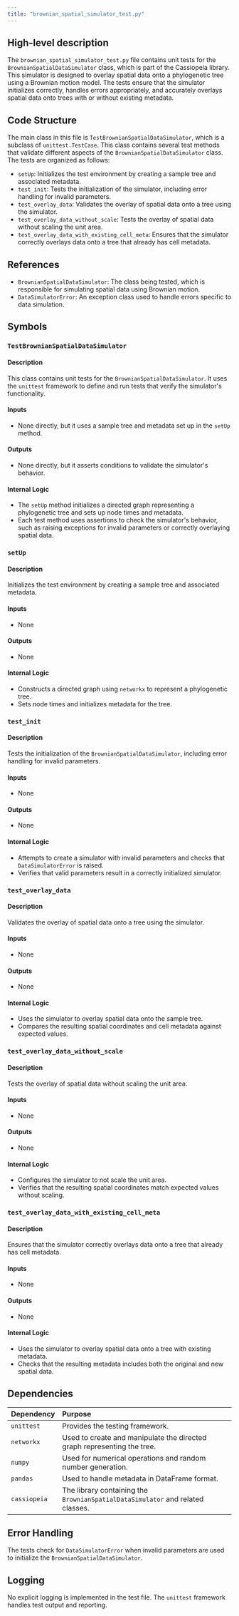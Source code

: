 ```yaml
---
title: "brownian_spatial_simulator_test.py"
---
```


## High-level description

The `brownian_spatial_simulator_test.py` file contains unit tests for the `BrownianSpatialDataSimulator` class, which is part of the Cassiopeia library. This simulator is designed to overlay spatial data onto a phylogenetic tree using a Brownian motion model. The tests ensure that the simulator initializes correctly, handles errors appropriately, and accurately overlays spatial data onto trees with or without existing metadata.

## Code Structure

The main class in this file is `TestBrownianSpatialDataSimulator`, which is a subclass of `unittest.TestCase`. This class contains several test methods that validate different aspects of the `BrownianSpatialDataSimulator` class. The tests are organized as follows:

- `setUp`: Initializes the test environment by creating a sample tree and associated metadata.
- `test_init`: Tests the initialization of the simulator, including error handling for invalid parameters.
- `test_overlay_data`: Validates the overlay of spatial data onto a tree using the simulator.
- `test_overlay_data_without_scale`: Tests the overlay of spatial data without scaling the unit area.
- `test_overlay_data_with_existing_cell_meta`: Ensures that the simulator correctly overlays data onto a tree that already has cell metadata.

## References

- `BrownianSpatialDataSimulator`: The class being tested, which is responsible for simulating spatial data using Brownian motion.
- `DataSimulatorError`: An exception class used to handle errors specific to data simulation.

## Symbols

### `TestBrownianSpatialDataSimulator`
#### Description
This class contains unit tests for the `BrownianSpatialDataSimulator`. It uses the `unittest` framework to define and run tests that verify the simulator's functionality.

#### Inputs
- None directly, but it uses a sample tree and metadata set up in the `setUp` method.

#### Outputs
- None directly, but it asserts conditions to validate the simulator's behavior.

#### Internal Logic
- The `setUp` method initializes a directed graph representing a phylogenetic tree and sets up node times and metadata.
- Each test method uses assertions to check the simulator's behavior, such as raising exceptions for invalid parameters or correctly overlaying spatial data.

### `setUp`
#### Description
Initializes the test environment by creating a sample tree and associated metadata.

#### Inputs
- None

#### Outputs
- None

#### Internal Logic
- Constructs a directed graph using `networkx` to represent a phylogenetic tree.
- Sets node times and initializes metadata for the tree.

### `test_init`
#### Description
Tests the initialization of the `BrownianSpatialDataSimulator`, including error handling for invalid parameters.

#### Inputs
- None

#### Outputs
- None

#### Internal Logic
- Attempts to create a simulator with invalid parameters and checks that `DataSimulatorError` is raised.
- Verifies that valid parameters result in a correctly initialized simulator.

### `test_overlay_data`
#### Description
Validates the overlay of spatial data onto a tree using the simulator.

#### Inputs
- None

#### Outputs
- None

#### Internal Logic
- Uses the simulator to overlay spatial data onto the sample tree.
- Compares the resulting spatial coordinates and cell metadata against expected values.

### `test_overlay_data_without_scale`
#### Description
Tests the overlay of spatial data without scaling the unit area.

#### Inputs
- None

#### Outputs
- None

#### Internal Logic
- Configures the simulator to not scale the unit area.
- Verifies that the resulting spatial coordinates match expected values without scaling.

### `test_overlay_data_with_existing_cell_meta`
#### Description
Ensures that the simulator correctly overlays data onto a tree that already has cell metadata.

#### Inputs
- None

#### Outputs
- None

#### Internal Logic
- Uses the simulator to overlay spatial data onto a tree with existing metadata.
- Checks that the resulting metadata includes both the original and new spatial data.

## Dependencies

| Dependency | Purpose |
|:-----------|:--------|
| `unittest` | Provides the testing framework. |
| `networkx` | Used to create and manipulate the directed graph representing the tree. |
| `numpy` | Used for numerical operations and random number generation. |
| `pandas` | Used to handle metadata in DataFrame format. |
| `cassiopeia` | The library containing the `BrownianSpatialDataSimulator` and related classes. |

## Error Handling

The tests check for `DataSimulatorError` when invalid parameters are used to initialize the `BrownianSpatialDataSimulator`.

## Logging

No explicit logging is implemented in the test file. The `unittest` framework handles test output and reporting.